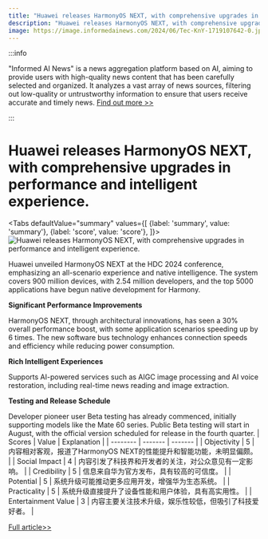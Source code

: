 ```yaml
---
title: "Huawei releases HarmonyOS NEXT, with comprehensive upgrades in performance and intelligent experience."
description: "Huawei releases HarmonyOS NEXT, with comprehensive upgrades in performance and intelligent experience."
image: https://image.informedainews.com/2024/06/Tec-KnY-1719107642-0.jpg
---
```



:::info

"Informed AI News" is a news aggregation platform based on AI, aiming to provide users with high-quality news content that has been carefully selected and organized. It analyzes a vast array of news sources, filtering out low-quality or untrustworthy information to ensure that users receive accurate and timely news.  [Find out more >>](/)

:::

# Huawei releases HarmonyOS NEXT, with comprehensive upgrades in performance and intelligent experience.


<Tabs
	defaultValue="summary"
	values={[
	{label: 'summary', value: 'summary'},
	{label: 'score', value: 'score'},
]}>
<TabItem value="summary">
<img
  src="https://image.informedainews.com/2024/06/Tec-KnY-1719107642-0.jpg"
  alt="Huawei releases HarmonyOS NEXT, with comprehensive upgrades in performance and intelligent experience."
/>



Huawei unveiled HarmonyOS NEXT at the HDC 2024 conference, emphasizing an all-scenario experience and native intelligence. The system covers 900 million devices, with 2.54 million developers, and the top 5000 applications have begun native development for Harmony.

**Significant Performance Improvements**

HarmonyOS NEXT, through architectural innovations, has seen a 30% overall performance boost, with some application scenarios speeding up by 6 times. The new software bus technology enhances connection speeds and efficiency while reducing power consumption.

**Rich Intelligent Experiences**

Supports AI-powered services such as AIGC image processing and AI voice restoration, including real-time news reading and image extraction.

**Testing and Release Schedule**

Developer pioneer user Beta testing has already commenced, initially supporting models like the Mate 60 series. Public Beta testing will start in August, with the official version scheduled for release in the fourth quarter.
</TabItem>
<TabItem value="score">
	| Scores     | Value   | Explanation |
	| -------- | ------- | ------- |
	| Objectivity  | 5    | 内容相对客观，报道了HarmonyOS NEXT的性能提升和智能功能，未明显偏颇。    |
	| Social Impact | 4     | 内容引发了科技界和开发者的关注，对公众意见有一定影响。    |
	| Credibility    | 5    | 信息来自华为官方发布，具有较高的可信度。    |
	| Potential    | 5    | 系统升级可能推动更多应用开发，增强华为生态系统。    |
	| Practicality    | 5    | 系统升级直接提升了设备性能和用户体验，具有高实用性。    |
	| Entertainment Value    | 3    | 内容主要关注技术升级，娱乐性较低，但吸引了科技爱好者。    |
</TabItem>
</Tabs>

[Full article>>](https://www.cnbeta.com.tw/articles/tech/1435671.htm)
